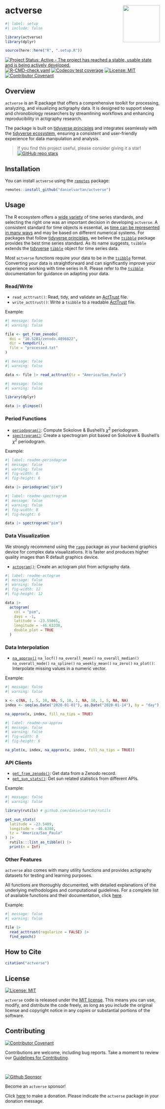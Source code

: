 # actverse <a href = "https://danielvartan.github.io/brandr/"><img src = "man/figures/logo.png" align="right" width="120" /></a>

<!-- quarto render -->

```r
#| label: setup
#| include: false

library(actverse)
library(dplyr)

source(here::here("R", ".setup.R"))
```

<!-- badges: start -->
[![Project Status: Active - The project has reached a stable, usable state and is being actively developed.](https://www.repostatus.org/badges/latest/active.svg)](https://www.repostatus.org/#active)
[![R-CMD-check.yaml](https://github.com/danielvartan/actverse/actions/workflows/check-standard.yaml/badge.svg)](https://github.com/danielvartan/actverse/actions/workflows/check-standard.yaml)
[![Codecov test coverage](https://codecov.io/gh/danielvartan/actverse/branch/main/graph/badge.svg)](https://app.codecov.io/gh/danielvartan/actverse?branch=main)
[![License: MIT](https://img.shields.io/badge/license-MIT-green)](https://choosealicense.com/licenses/mit/)
[![Contributor Covenant](https://img.shields.io/badge/Contributor%20Covenant-2.1-4baaaa.svg)](CODE_OF_CONDUCT.md)
<!-- badges: end -->

## Overview

`actverse` is an R package that offers a comprehensive toolkit for processing, analyzing, and visualizing actigraphy data. It is designed to support sleep and chronobiology researchers by streamlining workflows and enhancing reproducibility in actigraphy research.

The package is built on [tidyverse principles](https://tidyverse.tidyverse.org/articles/manifesto.html) and integrates seamlessly with the [tidyverse ecosystem](https://www.tidyverse.org/), ensuring a consistent and user-friendly experience for data manipulation and analysis.

> If you find this project useful, please consider giving it a star! &nbsp; [![GitHub repo stars](https://img.shields.io/github/stars/danielvartan/actverse)](https://github.com/danielvartan/actverse/)

## Installation

You can install `actverse` using the [`remotes`](https://github.com/r-lib/remotes) package:

```r
remotes::install_github("danielvartan/actverse")
```

## Usage

The R ecosystem offers a [wide variety](https://cran.r-project.org/view=TimeSeries) of time series standards, and selecting the right one was an important decision in developing `actverse`. A consistent standard for time objects is essential, as [time can be represented in many ways](https://youtu.be/eelVqfm8vVc) and may be based on different numerical systems. For packages that follow [tidyverse principles](https://tidyverse.tidyverse.org/articles/manifesto.html), we believe the [`tsibble`](https://tsibble.tidyverts.org/index.html) package provides the best time series standard. As its name suggests, `tsibble` extends the [tidyverse](https://www.tidyverse.org/) [`tibble`](https://tibble.tidyverse.org/) object for time series data.

Most `actverse` functions require your data to be in the [`tsibble`](https://tsibble.tidyverts.org/index.html) format. Converting your data is straightforward and can significantly improve your experience working with time series in R. Please refer to the [`tsibble`](https://tsibble.tidyverts.org/index.html) documentation for guidance on adapting your data.

### Read/Write

* `read_acttrust()`: Read, tidy, and validate an [ActTrust](https://condorinst.com/en/) file.
* `write_acttrust()`: Write a `tsibble` to a readable [ActTrust](https://condorinst.com/en/) file.

Example:

```r
#| message: false
#| warning: false

file <- get_from_zenodo(
  doi = "10.5281/zenodo.4898822",
  dir = tempdir(),
  file = "processed.txt"
)
```

```r
#| message: false
#| warning: false

data <- file |> read_acttrust(tz = "America/Sao_Paulo")
```

```r
#| message: false
#| warning: false

library(dplyr)

data |> glimpse()
```

### Period Functions

- [`periodogram()`](https://danielvartan.github.io/actverse/reference/periodogram.html): Compute Sokolove & Bushell's $\chi^{2}$ periodogram.
- [`spectrogram()`](https://danielvartan.github.io/actverse/reference/spectrogram.html): Create a spectrogram plot based on Sokolove & Bushell's $\chi^{2}$ periodogram.

Example:

```r
#| label: readme-periodogram
#| message: false
#| warning: false
#| fig-width: 8
#| fig-height: 6

data |> periodogram("pim")
```

```r
#| label: readme-spectrogram
#| message: false
#| warning: false
#| fig-width: 8
#| fig-height: 6

data |> spectrogram("pim")
```

### Data Visualization

We strongly recommend using the [`ragg`](https://ragg.r-lib.org/) package as your backend graphics device for complex data visualizations. It is faster and produces higher quality images than R default graphics device.

- [`actogram()`](https://danielvartan.github.io/actverse/reference/actogram.html): Create an actogram plot from actigraphy data.

```r
#| label: readme-actogram
#| message: false
#| warning: false
#| fig-width: 12
#| fig-height: 12

data |>
  actogram(
    col = "pim",
    days = -1,
    latitude = -23.55065,
    longitude = -46.63338,
    double_plot = TRUE
  )
```

### Data Interpolation

- [`na_approx()`](https://danielvartan.github.io/actverse/reference/na_approx.html) `na_locf()` `na_overall_mean()` `na_overall_median()` `na_overall_mode()` `na_spline()` `na_weekly_mean()` `na_zero()` `na_plot()`: Interpolate missing values in a numeric vector.

Example:

```r
#| message: false
#| warning: false

x <- c(NA, 1, 5, 10, NA, 5, 10, 1, NA, 10, 1, 5, NA, NA)
index <- seq(as.Date("2020-01-01"), as.Date("2020-01-14"), by = "day")

na_approx(x, index, fill_na_tips = TRUE)
```

```r
#| label: readme-na-approx
#| message: false
#| warning: false
#| fig-width: 8
#| fig-height: 6

na_plot(x, index, na_approx(x, index, fill_na_tips = TRUE))
```

### API Clients

* [`get_from_zenodo()`](https://danielvartan.github.io/actverse/reference/get_from_zenodo.html): Get data from a Zenodo record.
* [`get_sun_stats()`](https://danielvartan.github.io/actverse/reference/get_sun_stats.html): Get sun related statistics from different APIs.

Example:

```r
#| message: false
#| warning: false

library(rutils) # github.com/danielvartan/rutils

get_sun_stats(
  latitude = -23.5489,
  longitude = -46.6388,
  tz = "America/Sao_Paulo"
) |>
  rutils:::list_as_tibble() |>
  print(n = Inf)
```

### Other Features

`actverse` also comes with many utility functions and provides actigraphy datasets for testing and learning purposes.

All functions are thoroughly documented, with detailed explanations of the underlying methodologies and computational guidelines. For a complete list of available functions and their documentation, click [here](https://danielvartan.github.io/actverse/).

Example:

```r
#| message: false
#| warning: false

file |>
  read_acttrust(regularize = FALSE) |>
  find_epoch()
```

## How to Cite

```r
citation("actverse")
```

## License

[![License: MIT](https://img.shields.io/badge/License-MIT-10D810.svg)](https://choosealicense.com/licenses/mit/)

`actverse` code is released under the [MIT license](https://opensource.org/license/mit). This means you can use, modify, and distribute the code freely, as long as you include the original license and copyright notice in any copies or substantial portions of the software.

## Contributing

[![Contributor Covenant](https://img.shields.io/badge/Contributor%20Covenant-2.1-4baaaa.svg)](https://www.contributor-covenant.org/version/2/1/code_of_conduct/)

Contributions are welcome, including bug reports. Take a moment to review our [Guidelines for Contributing](https://danielvartan.github.io/actverse/CONTRIBUTING.html).

<br>

[![Github Sponsor](man/figures/sponsor-badge.svg)](https://github.com/sponsors/danielvartan)

Become an `actverse` sponsor!

Click [here](https://github.com/sponsors/danielvartan) to make a donation. Please indicate the `actverse` package in your donation message.